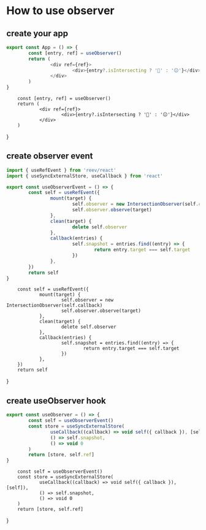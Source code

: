 # How to use observer

## create your app

```ts
export const App = () => {
        const [entry, ref] = useObserver()
        return (
                <div ref={ref}>
                        <div>{entry?.isIntersecting ? '👀' : '😑'}</div>
                </div>
        )
}
```

        const [entry, ref] = useObserver()
        return (
                <div ref={ref}>
                        <div>{entry?.isIntersecting ? '👀' : '😑'}</div>
                </div>
        )
}

<App />

## create observer event

```ts
import { useRefEvent } from 'reev/react'
import { useSyncExternalStore, useCallback } from 'react'

export const useObserverEvent = () => {
        const self = useRefEvent({
                mount(target) {
                        self.observer = new IntersectionObserver(self.callback)
                        self.observer.observe(target)
                },
                clean(target) {
                        delete self.observer
                },
                callback(entries) {
                        self.snapshot = entries.find((entry) => {
                                return entry.target === self.target
                        })
                },
        })
        return self
}
```


        const self = useRefEvent({
                mount(target) {
                        self.observer = new IntersectionObserver(self.callback)
                        self.observer.observe(target)
                },
                clean(target) {
                        delete self.observer
                },
                callback(entries) {
                        self.snapshot = entries.find((entry) => {
                                return entry.target === self.target
                        })
                },
        })
        return self
}

## create useObserver hook

```ts
export const useObserver = () => {
        const self = useObserverEvent()
        const store = useSyncExternalStore(
                useCallback((callback) => void self({ callback }), [self]),
                () => self.snapshot,
                () => void 0
        )
        return [store, self.ref]
}
```

        const self = useObserverEvent()
        const store = useSyncExternalStore(
                useCallback((callback) => void self({ callback }), [self]),
                () => self.snapshot,
                () => void 0
        )
        return [store, self.ref]
}
